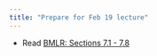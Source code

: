 ```yaml
---
title: "Prepare for Feb 19 lecture"
---
```


-   Read [BMLR: Sections 7.1 - 7.8](https://bookdown.org/roback/bookdown-BeyondMLR/ch-corrdata.html#case-study-tree-growth)
